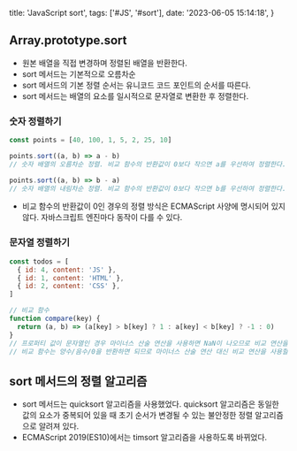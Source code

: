   title: 'JavaScript sort',
  tags: ['#JS', '#sort'],
  date: '2023-06-05 15:14:18',
}

## Array.prototype.sort

- 원본 배열을 직접 변경하며 정렬된 배열을 반환한다.
- sort 메서드는 기본적으로 오름차순
- sort 메서드의 기본 정렬 순서는 유니코드 코드 포인트의 순서를 따른다.
- sort 메서드는 배열의 요소를 일시적으로 문자열로 변환한 후 정렬한다.

### 숫자 정렬하기

```js
const points = [40, 100, 1, 5, 2, 25, 10]

points.sort((a, b) => a - b)
// 숫자 배열의 오름차순 정렬. 비교 함수의 반환값이 0보다 작으면 a를 우선하여 정렬한다.

points.sort((a, b) => b - a)
// 숫자 배열의 내림차순 정렬. 비교 함수의 반환값이 0보다 작으면 b를 우선하여 정렬한다.
```

- 비교 함수의 반환값이 0인 경우의 정렬 방식은 ECMAScript 사양에 명시되어 있지 않다. 자바스크립트 엔진마다 동작이 다를 수 있다.

### 문자열 정렬하기

```js
const todos = [
  { id: 4, content: 'JS' },
  { id: 1, content: 'HTML' },
  { id: 2, content: 'CSS' },
]

// 비교 함수
function compare(key) {
  return (a, b) => (a[key] > b[key] ? 1 : a[key] < b[key] ? -1 : 0)
}
// 프로퍼티 값이 문자열인 경우 마이너스 산술 연산을 사용하면 NaN이 나오므로 비교 연산을 사용한다.
// 비교 함수는 양수/음수/0을 반환하면 되므로 마이너스 산술 연산 대신 비교 연산을 사용할 수 있다.
```

## sort 메서드의 정렬 알고리즘

- sort 메서드는 quicksort 알고리즘을 사용했었다. quicksort 알고리즘은 동일한 값의 요소가 중복되어 있을 때 초기 순서가 변경될 수 있는 불안정한 정렬 알고리즘으로 알려져 있다.
- ECMAScript 2019(ES10)에서는 timsort 알고리즘을 사용하도록 바뀌었다.
